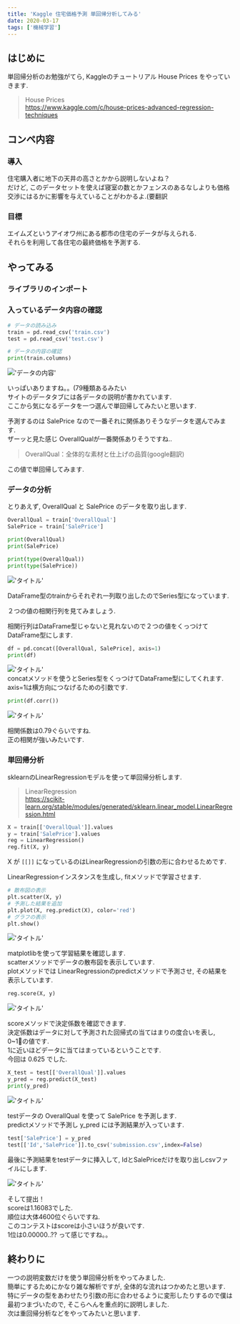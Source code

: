 ```yaml
---
title: 'Kaggle 住宅価格予測 単回帰分析してみる'
date: 2020-03-17
tags: ['機械学習']
---
```


## はじめに

単回帰分析のお勉強がてら, Kaggleのチュートリアル House Prices をやっていきます.

> House Prices\
> https://www.kaggle.com/c/house-prices-advanced-regression-techniques

## コンペ内容

### 導入

住宅購入者に地下の天井の高さとかから説明しないよね？\
だけど, このデータセットを使えば寝室の数とかフェンスのあるなしよりも価格交渉にはるかに影響を与えていることがわかるよ.(要翻訳

### 目標

エイムズというアイオワ州にある都市の住宅のデータが与えられる.\
それらを利用して各住宅の最終価格を予測する.

## やってみる

### ライブラリのインポート

### 入っているデータ内容の確認

```python
# データの読み込み
train = pd.read_csv('train.csv')
test = pd.read_csv('test.csv')

# データの内容の確認
print(train.columns)
```

!['データの内容'](https://i.gyazo.com/42d4cc475318a7459d2633e9ce2868cb.png)

いっぱいありますね。。(79種類あるみたい\
サイトのデータタブには各データの説明が書かれています.\
ここから気になるデータを一つ選んで単回帰してみたいと思います.

予測するのは SalePrice なので一番それに関係ありそうなデータを選んでみます.\
ザーッと見た感じ OverallQualが一番関係ありそうですね..

> OverallQual：全体的な素材と仕上げの品質(google翻訳)

この値で単回帰してみます.

### データの分析

とりあえず, OverallQual と SalePrice のデータを取り出します.

```python
OverallQual = train['OverallQual']
SalePrice = train['SalePrice']

print(OverallQual)
print(SalePrice)

print(type(OverallQual))
print(type(SalePrice))
```

!['タイトル'](https://i.gyazo.com/e4ed77d9eb3441ad755842042832f7d3.png)

DataFrame型のtrainからそれぞれ一列取り出したのでSeries型になっています.

２つの値の相関行列を見てみましょう.

相関行列はDataFrame型じゃないと見れないので２つの値をくっつけてDataFrame型にします.

```python
df = pd.concat([OverallQual, SalePrice], axis=1)
print(df)
```

!['タイトル'](https://i.gyazo.com/40bbf637e932fa53f673b8b1c3922091.png)\
concatメソッドを使うとSeries型をくっつけてDataFrame型にしてくれます.\
axis=1は横方向につなげるための引数です.

```python
print(df.corr())
```

!['タイトル'](https://i.gyazo.com/829f1bd4f4c2280c1c116ac9fe01e5af.png)

相関係数は0.79ぐらいですね.\
正の相関が強いみたいです.

### 単回帰分析

sklearnのLinearRegressionモデルを使って単回帰分析します.

> LinearRegression\
> https://scikit-learn.org/stable/modules/generated/sklearn.linear_model.LinearRegression.html

```python
X = train[['OverallQual']].values
y = train['SalePrice'].values
reg = LinearRegression()
reg.fit(X, y)
```

X が `[[]]` になっているのはLinearRegressionの引数の形に合わせるためです.

LinearRegressionインスタンスを生成し, fitメソッドで学習させます.

```python
# 散布図の表示
plt.scatter(X, y)
# 予測した結果を追加
plt.plot(X, reg.predict(X), color='red')
# グラフの表示
plt.show()
```

!['タイトル'](https://i.gyazo.com/b85759c3c16b7935fd45326502f77968.png)

matplotlibを使って学習結果を確認します.\
scatterメソッドでデータの散布図を表示しています.\
plotメソッドでは LinearRegressionのpredictメソッドで予測させ, その結果を表示しています.

```python
reg.score(X, y)
```

!['タイトル'](https://i.gyazo.com/910f336a821edb41308325074a19da8a.png)

scoreメソッドで決定係数を確認できます.\
決定係数はデータに対して予測された回帰式の当てはまりの度合いを表し, 0~1の値です.\
1に近いほどデータに当てはまっているということです.\
今回は 0.625 でした.

```python
X_test = test[['OverallQual']].values
y_pred = reg.predict(X_test)
print(y_pred)
```

!['タイトル'](https://i.gyazo.com/e0db904ed98c051c1af2804c42e845bb.png)

testデータの OverallQual を使って SalePrice を予測します.\
predictメソッドで予測し y_pred には予測結果が入っています.

```python
test['SalePrice'] = y_pred
test[['Id','SalePrice']].to_csv('submission.csv',index=False)
```

最後に予測結果をtestデータに挿入して, IdとSalePriceだけを取り出しcsvファイルにします.

!['タイトル'](https://i.gyazo.com/c71a4efac6ae21ba7932db55bb6706bb.png)

そして提出！\
scoreは1.16083でした.\
順位は大体4600位ぐらいですね.\
このコンテストはscoreは小さいほうが良いです.\
1位は0.00000..?? って感じですね。。

## 終わりに

一つの説明変数だけを使う単回帰分析をやってみました.\
簡単にするためにかなり雑な解析ですが, 全体的な流れはつかめたと思います.\
特にデータの型をあわせたり引数の形に合わせるように変形したりするので僕は最初つまづいたので, そこらへんを重点的に説明しました.\
次は重回帰分析などをやってみたいと思います.
